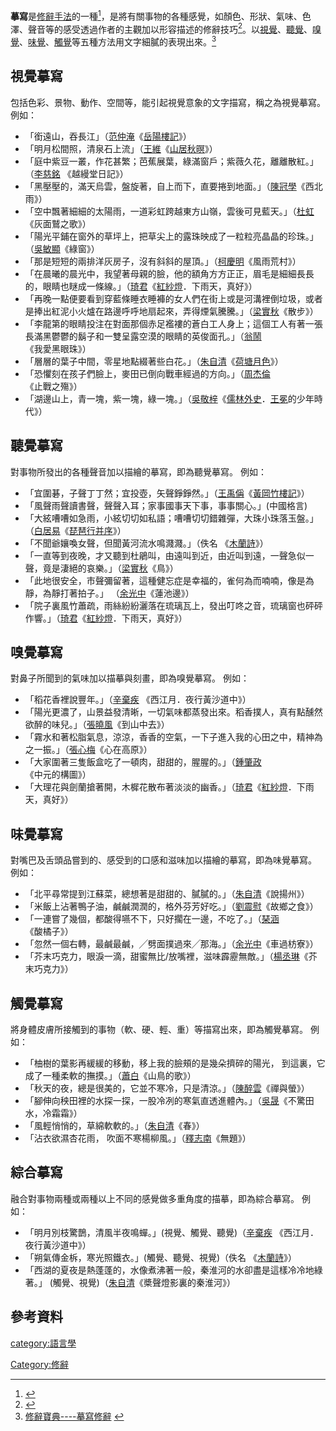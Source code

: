'''摹寫'''是[[修辭手法|修辭手法]]的一種<ref>{{Cite web |url=https://tw.answers.yahoo.com/question/index?qid=20090301000016KK04817 |title=摹寫修辭 |access-date=2016-10-10 |archive-date=2017-03-05 |archive-url=https://web.archive.org/web/20170305001724/https://tw.answers.yahoo.com/question/index?qid=20090301000016KK04817 |dead-url=no }}</ref>，是將有關事物的各種感覺，如顏色、形狀、氣味、色澤、聲音等的感受透過作者的主觀加以形容描述的修辭技巧<ref>{{Cite web |url=http://www.nani.com.tw/nani/jlearn/chin/extra/e2/e2_11.htm |title=摹寫法介紹 |access-date=2016-10-10 |archive-date=2017-03-05 |archive-url=https://web.archive.org/web/20170305021608/http://www.nani.com.tw/nani/jlearn/chin/extra/e2/e2_11.htm |dead-url=no }}</ref>。以[[視覺|視覺]]、[[聽覺|聽覺]]、[[嗅覺|嗅覺]]、[[味覺|味覺]]、[[觸覺|觸覺]]等五種方法用文字細膩的表現出來。<ref>[http://www.lfes.tc.edu.tw/www2/media_dvd/94CAI/J2_3-修辭寶典/Nchinese_p2_4.htm 修辭寶典----摹寫修辭] {{webarchive|url=https://web.archive.org/web/20170706161645/http://www.lfes.tc.edu.tw/www2/media_dvd/94CAI/J2_3-%E4%BF%AE%E8%BE%AD%E5%AF%B6%E5%85%B8/Nchinese_p2_4.htm |date=2017-07-06 }}</ref>

==視覺摹寫==
包括色彩、景物、動作、空間等，能引起視覺意象的文字描寫，稱之為視覺摹寫。
例如：
*「銜遠山，吞長江」（[[范仲淹|范仲淹]]《[[岳陽樓記|岳陽樓記]]》）
*「明月松間照，清泉石上流」（[[王維|王維]]《[[:s:山居秋暝|山居秋暝]]》）
*「庭中紫豆一叢，作花甚繁；芭蕉展葉，綠滿窗戶；紫薇久花，離離散紅。」（[[李慈銘|李慈銘]] 《越縵堂日記》）　
*「黑壓壓的，滿天烏雲，盤旋著，自上而下，直要捲到地面。」（[[陳冠學|陳冠學]]《西北雨》）　
*「空中飄著細細的太陽雨，一道彩虹跨越東方山嶺，雲後可見藍天。」（[[杜虹|杜虹]] 《灰面鷲之歌》）
*「陽光平鋪在窗外的草坪上，把草尖上的露珠映成了一粒粒亮晶晶的珍珠。」（[[吳敏顯|吳敏顯]]《綠窗》）
*「那是短短的兩排洋灰房子，沒有斜斜的屋頂。」（[[柯慶明|柯慶明]]《風雨荒村》）
*「在晨曦的晨光中，我望著母親的臉，他的額角方方正正，眉毛是細細長長的，眼睛也瞇成一條線。」（[[琦君|琦君]]《[[紅紗燈|紅紗燈]]．下雨天，真好》）
*「再晚一點便要看到穿藍條睡衣睡褲的女人們在街上或是河溝裡倒垃圾，或者是捧出紅泥小火爐在路邊呼呼地扇起來，弄得煙氣騰騰。」（[[梁實秋|梁實秋]]《散步》） 
*「李龍第的眼睛投注在對面那個赤足襤褸的蒼白工人身上；這個工人有著一張長滿黑鬱鬱的鬍子和一雙呈露空漠的眼睛的英俊面孔。」（[[翁鬧|翁鬧]]《我愛黑眼珠》）
*「層層的葉子中間，零星地點綴著些白花。」（[[朱自清|朱自清]]《[[荷塘月色|荷塘月色]]》）
*「恐懼刻在孩子們臉上，麥田已倒向戰車經過的方向。」（[[周杰倫|周杰倫]]《止戰之殤》）
*「湖邊山上，青一塊，紫一塊，綠一塊。」（[[吳敬梓|吳敬梓]]《[[儒林外史|儒林外史]]．[[王冕|王冕]]的少年時代》）

==聽覺摹寫==
對事物所發出的各種聲音加以描繪的摹寫，即為聽覺摹寫。
例如：
*「宜圍碁，子聲丁丁然；宜投壺，矢聲錚錚然。」（[[王禹偁|王禹偁]]《[[黃岡竹樓記|黃岡竹樓記]]》）
*「風聲雨聲讀書聲，聲聲入耳；家事國事天下事，事事關心。」(中國格言)
*「大絃嘈嘈如急雨，小絃切切如私語；嘈嘈切切錯雜彈，大珠小珠落玉盤。」（[[白居易|白居易]]《[[琵琶行并序|琵琶行并序]]》）　
*「不聞爺孃喚女聲，但聞黃河流水鳴濺濺。」（佚名 《[[木蘭詩|木蘭詩]]》）　
*「一直等到夜晚，才又聽到杜鵑叫，由遠叫到近，由近叫到遠，一聲急似一聲，竟是淒絕的哀樂。」（[[梁實秋|梁實秋]]《鳥》）
*「此地很安全，市聲彌留著，這種健忘症是幸福的，雀何為而喃喃，像是為靜，為靜打著拍子。」  （[[余光中|余光中]]《蓮池邊》）
*「院子裏風竹蕭疏，雨絲紛紛灑落在琉璃瓦上，發出叮咚之音，琉璃窗也砰砰作響。」（[[琦君|琦君]]《[[紅紗燈|紅紗燈]]．下雨天，真好》）

==嗅覺摹寫==
對鼻子所聞到的氣味加以描摹與刻畫，即為嗅覺摹寫。
例如：
*「稻花香裡說豐年。」（[[辛棄疾|辛棄疾]] 《西江月．夜行黃沙道中》）
*「陽光更濃了，山景益發清晰，一切氣味都蒸發出來。稻香撲人，真有點醺然欲醉的味兒。」（[[張曉風|張曉風]]《到山中去》）
*「霧水和著松脂氣息，涼涼，香香的空氣，一下子進入我的心田之中，精神為之一振。」（[[張心梅|張心梅]]《心在高原》）
*「大家圍著三隻飯盒吃了一頓肉，甜甜的，腥腥的。」（[[鍾肇政|鍾肇政]]《中元的構圖》）
*「大理花與劍蘭搶著開，木樨花散布著淡淡的幽香。」（[[琦君|琦君]]《[[紅紗燈|紅紗燈]]．下雨天，真好》）　

==味覺摹寫==
對嘴巴及舌頭品嘗到的、感受到的口感和滋味加以描繪的摹寫，即為味覺摹寫。
例如：
*「北平尋常提到江蘇菜，總想著是甜甜的、膩膩的。」（[[朱自清|朱自清]]《說揚州》）
*「米飯上沾著鴨子油，鹹鹹潤潤的，格外芬芳好吃。」（[[劉震慰|劉震慰]]《故鄉之食》）
*「一連嘗了幾個，都酸得嚥不下，只好擱在一邊，不吃了。」（[[琹涵|琹涵]]《酸橘子》）
*「忽然一個右轉，最鹹最鹹，╱劈面撲過來╱那海。」（[[余光中|余光中]]《車過枋寮》）　
*「芥末巧克力，眼淚一滴，甜蜜無比/放嘴裡，滋味霹靂無敵。」（[[楊丞琳|楊丞琳]]《芥末巧克力》）

==觸覺摹寫==
將身體皮膚所接觸到的事物（軟、硬、輕、重）等描寫出來，即為觸覺摹寫。
例如：
*「柚樹的葉影再緩緩的移動，移上我的臉頰的是幾朵擠碎的陽光， 到這裏，它成了一種柔軟的撫摸。」（[[蕭白|蕭白]]《山鳥的歌》）
*「秋天的夜，總是很美的，它並不寒冷，只是清涼。」（[[陳醉雲|陳醉雲]]《禪與螢》）
*「腳伸向秧田裡的水探一探，一股冷冽的寒氣直透進體內。」（[[吳晟|吳晟]]《不驚田水，冷霜霜》）
*「風輕悄悄的，草綿軟軟的。」（[[朱自清|朱自清]]《春》）
*「沾衣欲濕杏花雨， 吹面不寒楊柳風。」（[[釋志南|釋志南]]《無題》）

==綜合摹寫==
融合對事物兩種或兩種以上不同的感覺做多重角度的描摹，即為綜合摹寫。
例如：
*「明月別枝驚鵲，清風半夜鳴蟬。」(視覺、觸覺、聽覺)（[[辛棄疾|辛棄疾]] 《西江月．夜行黃沙道中》）
*「朔氣傳金柝，寒光照鐵衣。」(觸覺、聽覺、視覺)（佚名 《[[木蘭詩|木蘭詩]]》）
*「西湖的夏夜是熱蓬蓬的，水像煮沸著一般，秦淮河的水卻盡是這樣冷冷地綠著。」 (觸覺、視覺)（[[朱自清|朱自清]]《槳聲燈影裏的秦淮河》）

==參考資料==
{{reflist}}

{{修辭方法}}
[[Category:修辭|Category:修辭]]
[[category:語言學|category:語言學]]